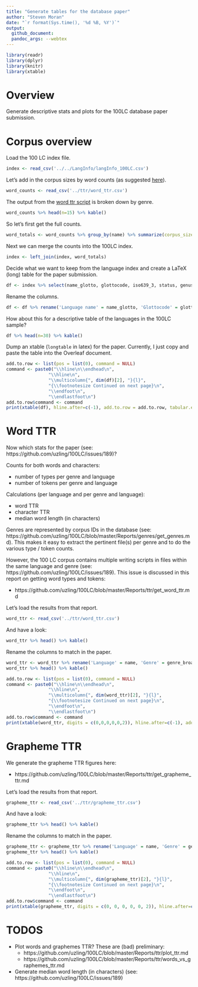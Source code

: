 ```yaml
---
title: "Generate tables for the database paper"
author: "Steven Moran"
date: "`r format(Sys.time(), '%d %B, %Y')`"
output:
  github_document:
  pandoc_args: --webtex
---
```


```r
library(readr)
library(dplyr)
library(knitr)
library(xtable)
```

# Overview

Generate descriptive stats and plots for the 100LC database paper submission.


# Corpus overview

Load the 100 LC index file.

```r
index <- read_csv('../../LangInfo/langInfo_100LC.csv')
```

Let's add in the corpus sizes by word counts (as suggested [here](https://github.com/uzling/100LC/pull/193)).

```r
word_counts <- read_csv('../ttr/word_ttr.csv')
```

The output from the [word ttr script](https://github.com/uzling/100LC/blob/master/Reports/ttr/word_ttr.csv) is broken down by genre.

```r
word_counts %>% head(n=15) %>% kable()
```

So let's first get the full counts.

```r
word_totals <- word_counts %>% group_by(name) %>% summarize(corpus_size=sum(tokens))
```

Next we can merge the counts into the 100LC index.

```r
index <- left_join(index, word_totals)
```

Decide what we want to keep from the language index and create a LaTeX (long) table for the paper submission.

```r
df <- index %>% select(name_glotto, glottocode, iso639_3, status, genus_wals, macroarea_glotto, corpus_size) %>% arrange(name_glotto)
```

Rename the columns.

```r
df <- df %>% rename('Language name' = name_glotto, 'Glottocode' = glottocode, 'ISO 630-3' = iso639_3, 'Endangerment' = status, 'Genus' = genus_wals, 'Area' = macroarea_glotto, 'Size' = corpus_size)
```

How about this for a descriptive table of the languages in the 100LC sample?


```r
df %>% head(n=30) %>% kable()
```

Dump an xtable (`longtable` in latex) for the paper. Currently, I just copy and paste the table into the Overleaf document.

```r
add.to.row <- list(pos = list(0), command = NULL)
command <- paste0("\\hline\n\\endhead\n",
                "\\hline\n",
                "\\multicolumn{", dim(df)[2], "}{l}",
                "{\\footnotesize Continued on next page}\n",
                "\\endfoot\n",
                "\\endlastfoot\n")
add.to.row$command <- command
print(xtable(df), hline.after=c(-1), add.to.row = add.to.row, tabular.environment = "longtable", include.rownames=FALSE, file = "100LC_index.tex")
```

# Word TTR

Now which stats for the paper (see: https://github.com/uzling/100LC/issues/189)?

Counts for both words and characters:

* number of types per genre and language
* number of tokens per genre and language

Calculations (per language and per genre and language):

* word TTR
* character TTR
* median word length (in characters)

Genres are represented by corpus IDs in the database (see: https://github.com/uzling/100LC/blob/master/Reports/genres/get_genres.md). This makes it easy to extract the pertinent file(s) per genre and to do the various type / token counts.

However, the 100 LC corpus contains multiple writing scripts in files within the same language and genre (see: https://github.com/uzling/100LC/issues/189). This issue is discussed in this report on getting word types and tokens:

* https://github.com/uzling/100LC/blob/master/Reports/ttr/get_word_ttr.md

Let's load the results from that report.

```r
word_ttr <- read_csv('../ttr/word_ttr.csv')
```

And have a look:

```r
word_ttr %>% head() %>% kable()
```

Rename the columns to match in the paper.

```r
word_ttr <- word_ttr %>% rename('Language' = name, 'Genre' = genre_broad, 'Word types' = types, 'Word tokens' = tokens, 'Type-token ratio' = ttr)
word_ttr %>% head() %>% kable()
```

```r
add.to.row <- list(pos = list(0), command = NULL)
command <- paste0("\\hline\n\\endhead\n",
                "\\hline\n",
                "\\multicolumn{", dim(word_ttr)[2], "}{l}",
                "{\\footnotesize Continued on next page}\n",
                "\\endfoot\n",
                "\\endlastfoot\n")
add.to.row$command <- command
print(xtable(word_ttr, digits = c(0,0,0,0,0,2)), hline.after=c(-1), add.to.row = add.to.row, tabular.environment = "longtable", include.rownames=FALSE, file="word_ttr.tex")
```

# Grapheme TTR

We generate the grapheme TTR figures here:

* https://github.com/uzling/100LC/blob/master/Reports/ttr/get_grapheme_ttr.md

Let's load the results from that report.

```r
grapheme_ttr <- read_csv('../ttr/grapheme_ttr.csv')
```

And have a look:

```r
grapheme_ttr %>% head() %>% kable()
```

Rename the columns to match in the paper.

```r
grapheme_ttr <- grapheme_ttr %>% rename('Language' = name, 'Genre' = genre_broad, 'Grapheme types' = types, 'Grapheme tokens' = tokens, 'Type-token ratio' = ttr)
grapheme_ttr %>% head() %>% kable()
```

```r
add.to.row <- list(pos = list(0), command = NULL)
command <- paste0("\\hline\n\\endhead\n",
                "\\hline\n",
                "\\multicolumn{", dim(grapheme_ttr)[2], "}{l}",
                "{\\footnotesize Continued on next page}\n",
                "\\endfoot\n",
                "\\endlastfoot\n")
add.to.row$command <- command
print(xtable(grapheme_ttr, digits = c(0, 0, 0, 0, 0, 2)), hline.after=c(-1), add.to.row = add.to.row, tabular.environment = "longtable", include.rownames=FALSE, file="grapheme_ttr.tex")
```

# TODOS

* Plot words and graphemes TTR? These are (bad) preliminary:
    * https://github.com/uzling/100LC/blob/master/Reports/ttr/plot_ttr.md
    * https://github.com/uzling/100LC/blob/master/Reports/ttr/words_vs_graphemes_ttr.md
* Generate median word length (in characters) (see: https://github.com/uzling/100LC/issues/189)


